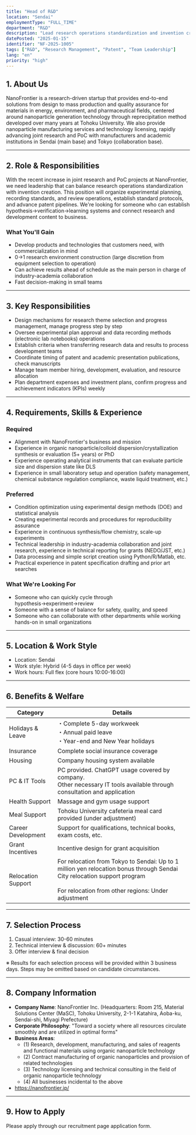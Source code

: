 ```yaml
---
title: "Head of R&D"
location: "Sendai"
employmentType: "FULL_TIME"
department: "R&D"
description: "Lead research operations standardization and invention creation while establishing standard protocols and patent pipelines"
datePosted: "2025-01-15"
identifier: "NF-2025-1005"
tags: ["R&D", "Research Management", "Patent", "Team Leadership"]
lang: "en"
priority: "high"
---
```


## 1. About Us

NanoFrontier is a research-driven startup that provides end-to-end solutions from design to mass production and quality assurance for materials in energy, environment, and pharmaceutical fields, centered around nanoparticle generation technology through reprecipitation method developed over many years at Tohoku University. We also provide nanoparticle manufacturing services and technology licensing, rapidly advancing joint research and PoC with manufacturers and academic institutions in Sendai (main base) and Tokyo (collaboration base).

---

## 2. Role & Responsibilities

With the recent increase in joint research and PoC projects at NanoFrontier, we need leadership that can balance research operations standardization with invention creation. This position will organize experimental planning, recording standards, and review operations, establish standard protocols, and advance patent pipelines. We're looking for someone who can establish hypothesis→verification→learning systems and connect research and development content to business.

### What You'll Gain

- Develop products and technologies that customers need, with commercialization in mind
- 0→1 research environment construction (large discretion from equipment selection to operation)
- Can achieve results ahead of schedule as the main person in charge of industry-academia collaboration
- Fast decision-making in small teams

---

## 3. Key Responsibilities

- Design mechanisms for research theme selection and progress management, manage progress step by step
- Oversee experimental plan approval and data recording methods (electronic lab notebooks) operations
- Establish criteria when transferring research data and results to process development teams
- Coordinate timing of patent and academic presentation publications, check manuscripts
- Manage team member hiring, development, evaluation, and resource allocation
- Plan department expenses and investment plans, confirm progress and achievement indicators (KPIs) weekly

---

## 4. Requirements, Skills & Experience

### Required

- Alignment with NanoFrontier's business and mission
- Experience in organic nanoparticle/colloid dispersion/crystallization synthesis or evaluation (5+ years) or PhD
- Experience operating analytical instruments that can evaluate particle size and dispersion state like DLS
- Experience in small laboratory setup and operation (safety management, chemical substance regulation compliance, waste liquid treatment, etc.)

### Preferred

- Condition optimization using experimental design methods (DOE) and statistical analysis
- Creating experimental records and procedures for reproducibility assurance
- Experience in continuous synthesis/flow chemistry, scale-up experiments
- Technical leadership in industry-academia collaboration and joint research, experience in technical reporting for grants (NEDO/JST, etc.)
- Data processing and simple script creation using Python/R/Matlab, etc.
- Practical experience in patent specification drafting and prior art searches

### What We're Looking For

- Someone who can quickly cycle through hypothesis→experiment→review
- Someone with a sense of balance for safety, quality, and speed
- Someone who can collaborate with other departments while working hands-on in small organizations

---

## 5. Location & Work Style

- Location: Sendai
- Work style: Hybrid (4-5 days in office per week)
- Work hours: Full flex (core hours 10:00-16:00)

---

## 6. Benefits & Welfare

| Category | Details |
| --- | --- |
| Holidays & Leave | ・Complete 5-day workweek<br/>・Annual paid leave<br/>・Year-end and New Year holidays |
| Insurance | Complete social insurance coverage |
| Housing | Company housing system available |
| PC & IT Tools | PC provided. ChatGPT usage covered by company.<br/>Other necessary IT tools available through consultation and application |
| Health Support | Massage and gym usage support |
| Meal Support | Tohoku University cafeteria meal card provided (under adjustment) |
| Career Development | Support for qualifications, technical books, exam costs, etc. |
| Grant Incentives | Incentive design for grant acquisition |
| Relocation Support | For relocation from Tokyo to Sendai: Up to 1 million yen relocation bonus through Sendai City relocation support program<br/><br/>For relocation from other regions: Under adjustment |

---

## 7. Selection Process

1. Casual interview: 30-60 minutes
2. Technical interview & discussion: 60+ minutes
3. Offer interview & final decision

※ Results for each selection process will be provided within 3 business days. Steps may be omitted based on candidate circumstances.

---

## 8. Company Information

- **Company Name**: NanoFrontier Inc. (Headquarters: Room 215, Material Solutions Center (MaSC), Tohoku University, 2-1-1 Katahira, Aoba-ku, Sendai-shi, Miyagi Prefecture)
- **Corporate Philosophy**: "Toward a society where all resources circulate smoothly and are utilized in optimal forms"
- **Business Areas**: 
  - (1) Research, development, manufacturing, and sales of reagents and functional materials using organic nanoparticle technology
  - (2) Contract manufacturing of organic nanoparticles and provision of related technologies
  - (3) Technology licensing and technical consulting in the field of organic nanoparticle technology
  - (4) All businesses incidental to the above
- https://nanofrontier.jp/

---

## 9. How to Apply

Please apply through our recruitment page application form.
